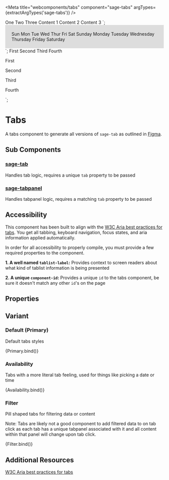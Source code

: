 

<Meta title="webcomponents/tabs" component="sage-tabs" argTypes={extractArgTypes('sage-tabs')} />

<sage-tabs active-tab=${args.activeTab} variant=${args.variant} component-id="primary">
  <sage-tab tab="one">One</sage-tab>
  <sage-tab tab="two">Two</sage-tab>
  <sage-tab tab="three">Three</sage-tab>
  <sage-tabpanel tab="one">Content 1</sage-tabpanel>
  <sage-tabpanel tab="two">Content 2</sage-tabpanel>
  <sage-tabpanel tab="three">Content 3</sage-tabpanel>
</sage-tabs>
`;

<div style="background-color: #ddd; padding: 20px;">
  <sage-tabs active-tab=${args.activeTab} variant=${args.variant} component-id="availability">
    <sage-tab tab="sunday">Sun</sage-tab>
    <sage-tab tab="monday">Mon</sage-tab>
    <sage-tab tab="tuesday">Tue</sage-tab>
    <sage-tab tab="wednesday">Wed</sage-tab>
    <sage-tab tab="thursday">Thur</sage-tab>
    <sage-tab tab="friday">Fri</sage-tab>
    <sage-tab tab="saturday">Sat</sage-tab>
    <sage-tabpanel tab="sunday">Sunday</sage-tabpanel>
    <sage-tabpanel tab="monday">Monday</sage-tabpanel>
    <sage-tabpanel tab="tuesday">Tuesday</sage-tabpanel>
    <sage-tabpanel tab="wednesday">Wednesday</sage-tabpanel>
    <sage-tabpanel tab="thursday">Thursday</sage-tabpanel>
    <sage-tabpanel tab="friday">Friday</sage-tabpanel>
    <sage-tabpanel tab="saturday">Saturday</sage-tabpanel>
  </sage-tabs>
</div>
`;

<sage-tabs active-tab=${args.activeTab} variant=${args.variant} component-id="filter">
  <sage-tab tab="first">First</sage-tab>
  <sage-tab tab="second">Second</sage-tab>
  <sage-tab tab="third">Third</sage-tab>
  <sage-tab tab="fourth">Fourth</sage-tab>
  <sage-tabpanel tab="first">
    <p>First</p>
  </sage-tabpanel>
  <sage-tabpanel tab="second">
    <p>Second</p>
  </sage-tabpanel>
  <sage-tabpanel tab="third">
    <p>Third</p>
  </sage-tabpanel>
  <sage-tabpanel tab="fourth">
    <p>Fourth</p>
  </sage-tabpanel>
</sage-tabs>
`;

# Tabs

A tabs component to generate all versions of `sage-tab` as outlined in [Figma](https://www.figma.com/file/sMbtLUHSt2vfKgKjyQ3052/%F0%9F%A7%A9-Sage-components?node-id=488%3A43471&t=5FtThY98rugq7hGi-1).

## Sub Components

### [sage-tab](/docs/webcomponents-tab--default-story)

Handles tab logic, requires a unique `tab` property to be passed

### [sage-tabpanel](/docs/webcomponents-tabpanel--default-story)

Handles tabpanel logic, requires a matching `tab` property to be passed

## Accessibility

This component has been built to align with the [W3C Aria best practices for tabs](https://www.w3.org/WAI/ARIA/apg/patterns/tabs/). You get all tabbing, keyboard navigation, focus states, and aria information applied automatically.

In order for all accessibility to properly compile, you must provide a few required properties to the component. 

**1. A well named `tablist-label`:** Provides context to screen readers about what kind of tablist information is being presented

**2. A unique `component-id`:** Provides a unique `id` to the tabs component, be sure it doesn't match any other `id`'s on the page

## Properties

<ArgsTable of="sage-tabs" />

## Variant

### Default (Primary)

Default tabs styles

<Canvas>
  <Story name="primary" args={{
    activeTab: "two",
  }}>
    {Primary.bind()}
  </Story>
</Canvas>

### Availability

Tabs with a more literal tab feeling, used for things like picking a date or time

<Canvas>
  <Story name="availability" args={{
    activeTab: "monday",
    variant: 'availability',
  }}>
    {Availability.bind()}
  </Story>
</Canvas>

### Filter

Pill shaped tabs for filtering data or content

Note: Tabs are likely not a good component to add filtered data to on tab click as each tab has a unique tabpanel associated with it and all content within that panel will change upon tab click.

<Canvas>
  <Story name="filter" args={{
    activeTab: "second",
    variant: 'filter',
  }}>
    {Filter.bind()}
  </Story>
</Canvas>

## Additional Resources

[W3C Aria best practices for tabs](https://www.w3.org/WAI/ARIA/apg/patterns/tabs/)

